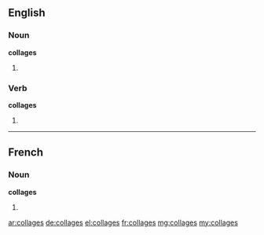 ==English==

===Noun===
'''collages'''

# {{plural of|collage}}

===Verb===
'''collages'''

# {{third-person singular of|collage}}

----

==French==

===Noun===
'''collages''' {{m}}

# {{plural of|collage|lang=fr}}

[[ar:collages]]
[[de:collages]]
[[el:collages]]
[[fr:collages]]
[[mg:collages]]
[[my:collages]]